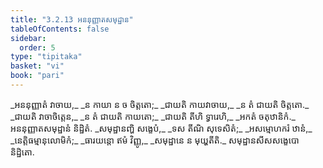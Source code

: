 ```yaml
---
title: "3.2.13 អននុញ្ញាតសមុដ្ឋាន"
tableOfContents: false
sidebar:
  order: 5
type: "tipitaka"
basket: "vi"
book: "pari"
---
```



<DynamicBreadcrumb />

<Division number="270" book="pari">

<Paragraph number="1147" type="verses" book="pari">
_អននុញ្ញាតំ វាចាយ,_  
_ន កាយា ន ច ចិត្តតោ;_  
_ជាយតិ កាយវាចាយ,_  
_ន តំ ជាយតិ ចិត្តតោ._  

</Paragraph>

<Paragraph number="1148" type="verses" book="pari">
_ជាយតិ វាចាចិត្តេន,_  
_ន តំ ជាយតិ កាយតោ;_  
_ជាយតិ តីហិ ទ្វារេហិ,_  
_អកតំ ចតុឋានិកំ._  


</Paragraph>
</Division>

<Paragraph number="1149" type="center" book="pari">
អននុញ្ញាតសមុដ្ឋានំ និដ្ឋិតំ.


</Paragraph>

<Paragraph number="1150" type="verses" book="pari">
_សមុដ្ឋានញ្ហិ សង្ខេបំ,_  
_ទស តីណិ សុទេសិតំ;_  
_អសម្មោហករំ ឋានំ,_  
_នេត្តិធម្មានុលោមិកំ;_  
_ធារយន្តោ ឥមំ វិញ្ញូ,_  
_សមុដ្ឋានេ ន មុយ្ហតីតិ._  


</Paragraph>

<Paragraph number="1151" type="center" book="pari">
សមុដ្ឋានសីសសង្ខេបោ និដ្ឋិតោ.
</Paragraph>